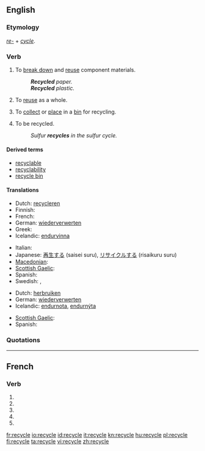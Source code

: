 {{also|recyclé}}
==English==

===Etymology===
''[[re-]]'' + ''[[cycle]]''.

===Verb===
{{wikipedia|Recycling}}
{{en-verb|recycl|es}}

# {{transitive}} To [[break down]] and [[reuse]] component materials.
#: '''''Recycled''' paper.''
#: '''''Recycled''' plastic.''
# {{transitive}} To [[reuse]] as a whole.
# {{transitive}} To [[collect]] or [[place]] in a [[bin]] for recycling.
# {{intransitive|ergative}} To be recycled.
#: ''Sulfur '''recycles''' in the sulfur cycle.''

====Derived terms====
* [[recyclable]]
* [[recyclability]]
* [[recycle bin]]

====Translations====
{{trans-top|to break down and reuse component materials}}
* Dutch: [[recycleren]]
* Finnish: {{t-|fi|kierrättää}}
* French: {{t+|fr|recycler}}
* German: [[wiederverwerten]]
* Greek: {{t+|el|ανακυκλώνω}}
* Icelandic: [[endurvinna]]
{{trans-mid}}
* Italian: {{t+|it|riciclare}}
* Japanese: [[再生する]] (saisei suru), [[リサイクルする]] (risaikuru suru)
* [[Macedonian]]: {{t|mk|рециклира|tr=reciklíra}}
* [[Scottish Gaelic]]: {{t|gd|ath-chuairtich}}
* Spanish: {{t-|es|reciclar}}
* Swedish: {{t+|sv|återvinna}}, {{t+|sv|återanvända}}
{{trans-bottom}}

{{trans-top|to reuse as a whole}}
* Dutch: [[herbruiken]]
* German: [[wiederverwerten]]
* Icelandic: [[endurnota]], [[endurnýta]]
{{trans-mid}}
* [[Scottish Gaelic]]: {{t|gd|ath-chuairtich}}
* Spanish: {{t+|es|reusar}}
{{trans-bottom}}

===Quotations===
{{seeCites}}

----

==French==

===Verb===
{{fr-verb form}}

# {{conjugation of|recycler||1|s|pres|ind|lang=fr}}
# {{conjugation of|recycler||3|s|pres|ind|lang=fr}}
# {{conjugation of|recycler||1|s|pres|sub|lang=fr}}
# {{conjugation of|recycler||1|s|pres|sub|lang=fr}}
# {{conjugation of|recycler||2|s|imp|lang=fr}}

[[fr:recycle]]
[[io:recycle]]
[[id:recycle]]
[[it:recycle]]
[[kn:recycle]]
[[hu:recycle]]
[[pl:recycle]]
[[fi:recycle]]
[[ta:recycle]]
[[vi:recycle]]
[[zh:recycle]]